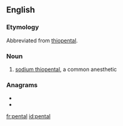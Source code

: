 ==English==

===Etymology===
Abbreviated from [[thiopental]].

===Noun===
{{en-noun|-}}

# {{lb|en|medicine}} [[w:sodium thiopental|sodium thiopental]], a common anesthetic

===Anagrams===
* {{l|en|planet}}
* {{l|en|platen}}

[[fr:pental]]
[[id:pental]]